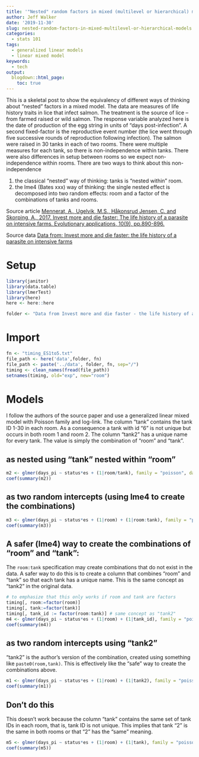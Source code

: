 ```yaml
---
title: '"Nested" random factors in mixed (multilevel or hierarchical) models'
author: Jeff Walker
date: '2019-11-30'
slug: nested-random-factors-in-mixed-multilevel-or-hierarchical-models
categories:
  - stats 101
tags:
  - generalized linear models
  - linear mixed model
keywords:
  - tech
output:
  blogdown::html_page:
    toc: true
---
```

This is a skeletal post to show the equivalency of different ways of thinking about "nested" factors in a mixed model. The data are measures of life history traits in lice that infect salmon. The treatment is the source of lice -- from farmed raised or wild salmon. The response variable analyzed here is the date of production of the egg string in units of "days post-infection". A second fixed-factor is the  reproductive event number (the lice went through five successive rounds of reproduction following infection). The salmon were raised in 30 tanks in each of two rooms. There were multiple measures for each tank, so there is non-independence within tanks. There were also differences in setup between rooms so we expect non-independence within rooms. There are two ways to think about this non-independence

1. the classical "nested" way of thinking: tanks is "nested within" room. 
2. the lme4 (Bates xxx) way of thinking: the single nested effect is decomposed into two random effects: room and a factor of the combinations of tanks and rooms.

Source article [Mennerat, A., Ugelvik, M.S., Håkonsrud Jensen, C. and Skorping, A., 2017. Invest more and die faster: The life history of a parasite on intensive farms. Evolutionary applications, 10(9), pp.890-896.](https://onlinelibrary.wiley.com/doi/full/10.1111/eva.12488)

Source data [Data from: Invest more and die faster: the life history of a parasite on intensive farms](https://datadryad.org/stash/dataset/doi:10.5061/dryad.4db01)

# Setup
```r
library(janitor)
library(data.table)
library(lmerTest)
library(here)
here <- here::here

folder <- "Data from Invest more and die faster - the life history of a parasite on intensive farms"

```

# Import

```r
fn <- "timing_ES1to5.txt"
file_path <- here('data',folder, fn)
file_path <- paste('../data', folder, fn, sep="/")
timing <- clean_names(fread(file_path))
setnames(timing, old="exp", new="room")
```

# Models

I follow the authors of the source paper and use a generalized linear mixed model with Poisson family and log-link. The column "tank" contains the tank ID 1-30 in each room. As a consequence a tank with id "6" is not unique but occurs in both room 1 and room 2. The column "tank2" has a unique name for every tank. The value is simply the combination of "room" and "tank".

## as nested using "tank" nested within "room"

```r
m2 <- glmer(days_pi ~ status*es + (1|room/tank), family = "poisson", data = timing)
coef(summary(m2))
```

## as two random intercepts (using lme4 to create the combinations)
```r
m3 <- glmer(days_pi ~ status*es + (1|room) + (1|room:tank), family = "poisson", data = timing)
coef(summary(m3))

```

## A safer (lme4) way to create the combinations of "room" and "tank":
The `room:tank` specification may create combinations that do not exist in the data. A safer way to do this is to create a column that combines "room" and "tank" so that each tank has a unique name. This is the same concept as "tank2" in the original data.

```r
# to emphasize that this only works if room and tank are factors
timing[, room:=factor(room)]
timing[, tank:=factor(tank)]
timing[, tank_id := factor(room:tank)] # same concept as "tank2"
m4 <- glmer(days_pi ~ status*es + (1|room) + (1|tank_id), family = "poisson", data = timing)
coef(summary(m4))
```

## as two random intercepts using "tank2"
"tank2" is the author's version of the combination, created using something like `paste0(room,tank)`. This is effectively like the "safe" way to create the combinations above.

```r
m1 <- glmer(days_pi ~ status*es + (1|room) + (1|tank2), family = "poisson", data = timing)
coef(summary(m1))
```

## Don't do this
This doesn't work because the column "tank" contains the same set of tank IDs in each room, that is, tank ID is not unique. This implies that tank "2" is the same in both rooms or that "2" has the "same" meaning.

```r

m5 <- glmer(days_pi ~ status*es + (1|room) + (1|tank), family = "poisson", data = timing)
coef(summary(m5))

```

